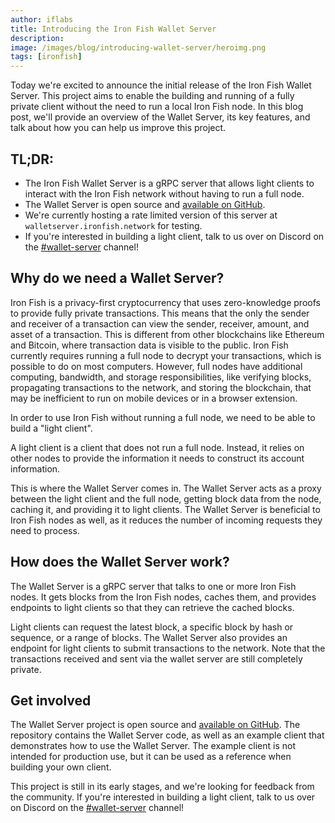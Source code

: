 ```yaml
---
author: iflabs
title: Introducing the Iron Fish Wallet Server
description: 
image: /images/blog/introducing-wallet-server/heroimg.png
tags: [ironfish]
---
```


Today we're excited to announce the initial release of the Iron Fish Wallet Server. This project aims to enable the building and running of a fully private client without the need to run a local Iron Fish node. In this blog post, we'll provide an overview of the Wallet Server, its key features, and talk about how you can help us improve this project.

## TL;DR:

- The Iron Fish Wallet Server is a gRPC server that allows light clients to interact with the Iron Fish network without having to run a full node.
- The Wallet Server is open source and [available on GitHub](https://github.com/iron-fish/wallet-server).
- We're currently hosting a rate limited version of this server at `walletserver.ironfish.network` for testing.
- If you're interested in building a light client, talk to us over on Discord on the [#wallet-server](https://discord.com/channels/771503434028941353/1153438621534277785) channel!

## Why do we need a Wallet Server?

Iron Fish is a privacy-first cryptocurrency that uses zero-knowledge proofs to provide fully private transactions. This means that the only the sender and receiver of a transaction can view the sender, receiver, amount, and asset of a transaction. This is different from other blockchains like Ethereum and Bitcoin, where transaction data is visible to the public. Iron Fish currently requires running a full node to decrypt your transactions, which is possible to do on most computers. However, full nodes have additional computing, bandwidth, and storage responsibilities, like verifying blocks, propagating transactions to the network, and storing the blockchain, that may be inefficient to run on mobile devices or in a browser extension.

In order to use Iron Fish without running a full node, we need to be able to build a "light client".

A light client is a client that does not run a full node. Instead, it relies on other nodes to provide the information it needs to construct its account information.

This is where the Wallet Server comes in. The Wallet Server acts as a proxy between the light client and the full node, getting block data from the node, caching it, and providing it to light clients. The Wallet Server is beneficial to Iron Fish nodes as well, as it reduces the number of incoming requests they need to process.

## How does the Wallet Server work?

The Wallet Server is a gRPC server that talks to one or more Iron Fish nodes. It gets blocks from the Iron Fish nodes, caches them, and provides endpoints to light clients so that they can retrieve the cached blocks.

Light clients can request the latest block, a specific block by hash or sequence, or a range of blocks. The Wallet Server also provides an endpoint for light clients to submit transactions to the network. Note that the transactions received and sent via the wallet server are still completely private.

## Get involved

The Wallet Server project is open source and [available on GitHub](https://github.com/iron-fish/wallet-server). The repository contains the Wallet Server code, as well as an example client that demonstrates how to use the Wallet Server. The example client is not intended for production use, but it can be used as a reference when building your own client.

This project is still in its early stages, and we're looking for feedback from the community. If you're interested in building a light client, talk to us over on Discord on the [#wallet-server](https://discord.com/channels/771503434028941353/1153438621534277785) channel!
